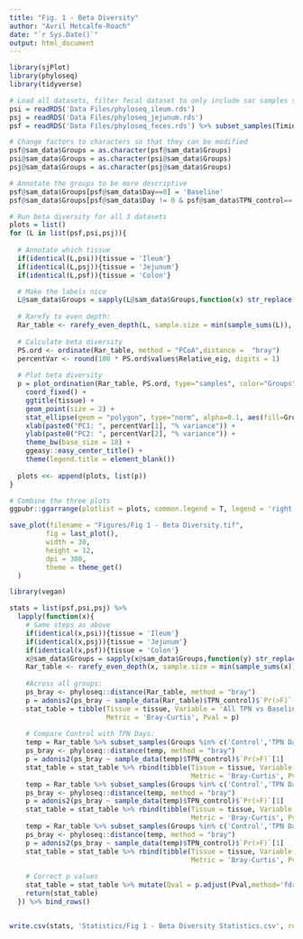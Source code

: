 ```yaml
---
title: "Fig. 1 - Beta Diversity"
author: "Avril Metcalfe-Roach"
date: "`r Sys.Date()`"
output: html_document
---
```


```r
library(sjPlot)
library(phyloseq)
library(tidyverse)

# Load all datasets, filter fecal dataset to only include sac samples so that they match other locations
psi = readRDS('Data Files/phyloseq_ileum.rds')
psj = readRDS('Data Files/phyloseq_jejunum.rds')
psf = readRDS('Data Files/phyloseq_feces.rds') %>% subset_samples(Timing=='Sac')

# Change factors to characters so that they can be modified
psf@sam_data$Groups = as.character(psf@sam_data$Groups)
psi@sam_data$Groups = as.character(psi@sam_data$Groups)
psj@sam_data$Groups = as.character(psj@sam_data$Groups)

# Annotate the groups to be more descriptive
psf@sam_data$Groups[psf@sam_data$Day==0] = 'Baseline'
psf@sam_data$Groups[psf@sam_data$Day != 0 & psf@sam_data$TPN_control=='Control'] = 'Control'

# Run beta diversity for all 3 datasets
plots = list()
for (L in list(psf,psi,psj)){
  
  # Annotate which tissue
  if(identical(L,psi)){tissue = 'Ileum'}
  if(identical(L,psj)){tissue = 'Jejunum'}
  if(identical(L,psf)){tissue = 'Colon'}

  # Make the labels nice
  L@sam_data$Groups = sapply(L@sam_data$Groups,function(x) str_replace(x,'[_ ]day[_ ]',' Day '))
  
  # Rarefy to even depth:
  Rar_table <- rarefy_even_depth(L, sample.size = min(sample_sums(L)), rngseed = 1234) %>% suppressMessages()
  
  # Calculate beta diversity
  PS.ord <- ordinate(Rar_table, method = "PCoA",distance =  "bray")
  percentVar <- round(100 * PS.ord$values$Relative_eig, digits = 1) 
  
  # Plot beta diversity
  p = plot_ordination(Rar_table, PS.ord, type="samples", color="Groups") +
    coord_fixed() +
    ggtitle(tissue) +
    geom_point(size = 2) +
    stat_ellipse(geom = "polygon", type="norm", alpha=0.1, aes(fill=Groups)) +
    xlab(paste0("PC1: ", percentVar[1], "% variance")) + 
    ylab(paste0("PC2: ", percentVar[2], "% variance")) +
    theme_bw(base_size = 18) +
    ggeasy::easy_center_title() +
    theme(legend.title = element_blank())
    
  plots <<- append(plots, list(p))
}

# Combine the three plots
ggpubr::ggarrange(plotlist = plots, common.legend = T, legend = 'right', ncol = 3, align = 'hv')

save_plot(filename = "Figures/Fig 1 - Beta Diversity.tif",
         fig = last_plot(),
         width = 30,
         height = 12,
         dpi = 300,
         theme = theme_get()
  )
```

```r
library(vegan)

stats = list(psf,psi,psj) %>% 
  lapply(function(x){
    # Same steps as above
    if(identical(x,psi)){tissue = 'Ileum'}
    if(identical(x,psj)){tissue = 'Jejunum'}
    if(identical(x,psf)){tissue = 'Colon'}
    x@sam_data$Groups = sapply(x@sam_data$Groups,function(y) str_replace(y,'[_ ]day[_ ]',' Day '))
    Rar_table <- rarefy_even_depth(x, sample.size = min(sample_sums(x)), rngseed = 1234) %>% suppressMessages()
    
    #Across all groups:
    ps_bray <- phyloseq::distance(Rar_table, method = "bray")
    p = adonis2(ps_bray ~ sample_data(Rar_table)$TPN_control)$`Pr(>F)`[1]
    stat_table = tibble(Tissue = tissue, Variable = 'All TPN vs Baseline/Control', Test = 'PERMANOVA', 
                        Metric = 'Bray-Curtis', Pval = p)
    
    # Compare Control with TPN Days:
    temp = Rar_table %>% subset_samples(Groups %in% c('Control','TPN Day 2'))
    ps_bray <- phyloseq::distance(temp, method = "bray")
    p = adonis2(ps_bray ~ sample_data(temp)$TPN_control)$`Pr(>F)`[1]
    stat_table = stat_table %>% rbind(tibble(Tissue = tissue, Variable = 'Control vs TPN Day 2', Test = 'PERMANOVA', 
                                             Metric = 'Bray-Curtis', Pval = p))
    temp = Rar_table %>% subset_samples(Groups %in% c('Control','TPN Day 4'))
    ps_bray <- phyloseq::distance(temp, method = "bray")
    p = adonis2(ps_bray ~ sample_data(temp)$TPN_control)$`Pr(>F)`[1]
    stat_table = stat_table %>% rbind(tibble(Tissue = tissue, Variable = 'Control vs TPN Day 4', Test = 'PERMANOVA', 
                                             Metric = 'Bray-Curtis', Pval = p))
    temp = Rar_table %>% subset_samples(Groups %in% c('Control','TPN Day 6'))
    ps_bray <- phyloseq::distance(temp, method = "bray")
    p = adonis2(ps_bray ~ sample_data(temp)$TPN_control)$`Pr(>F)`[1]
    stat_table = stat_table %>% rbind(tibble(Tissue = tissue, Variable = 'Control vs TPN Day 6', Test = 'PERMANOVA', 
                                             Metric = 'Bray-Curtis', Pval = p))
    
    # Correct p values
    stat_table = stat_table %>% mutate(Qval = p.adjust(Pval,method='fdr') %>% round(4))
    return(stat_table)
  }) %>% bind_rows()


write.csv(stats, 'Statistics/Fig 1 - Beta Diversity Statistics.csv', row.names=F)
```

